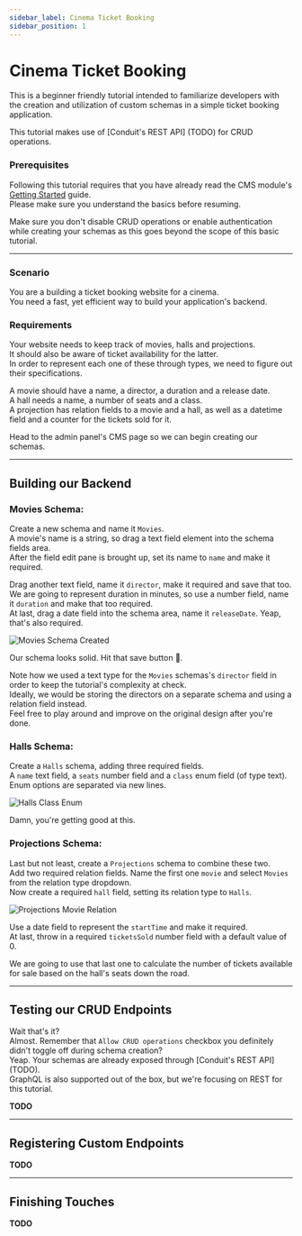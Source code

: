 ```yaml
---
sidebar_label: Cinema Ticket Booking
sidebar_position: 1
---
```


# Cinema Ticket Booking

This is a beginner friendly tutorial intended to familiarize developers with the creation and 
utilization of custom schemas in a simple ticket booking application.

This tutorial makes use of [Conduit's REST API] (TODO) for CRUD operations.

### Prerequisites

Following this tutorial requires that you have already read the CMS module's 
[Getting Started](../1_get-started.mdx) guide.<br />
Please make sure you understand the basics before resuming.

Make sure you don't disable CRUD operations or enable authentication while 
creating your schemas as this goes beyond the scope of this basic tutorial.

-------------------------------------------------

### Scenario

You are a building a ticket booking website for a cinema.<br />
You need a fast, yet efficient way to build your application's backend.

### Requirements

Your website needs to keep track of movies, halls and projections.<br />
It should also be aware of ticket availability for the latter.<br />
In order to represent each one of these through types, we need to figure out their specifications.

A movie should have a name, a director, a duration and a release date.<br />
A hall needs a name, a number of seats and a class.<br />
A projection has relation fields to a movie and a hall, as well as a datetime field and 
a counter for the tickets sold for it.

Head to the admin panel's CMS page so we can begin creating our schemas.<br />

-------------------------------------------------

## Building our Backend

### Movies Schema:

Create a new schema and name it `Movies`.<br />
A movie's name is a string, so drag a text field element into the schema fields area.<br />
After the field edit pane is brought up, set its name to `name` and make it required.

Drag another text field, name it `director`, make it required and save that too.<br />
We are going to represent duration in minutes, so use a number field, name it `duration` and make that too required.<br />
At last, drag a date field into the schema area, name it `releaseDate`. Yeap, that's also required.

![Movies Schema Created](/img/modules/cms/tutorials/cinema_tickets_booking/movies_schema_created.png)

Our schema looks solid. Hit that save button 💾.

Note how we used a text type for the `Movies` schemas's `director` field in 
order to keep the tutorial's complexity at check.<br />
Ideally, we would be storing the directors on a separate schema and using a relation field instead.<br />
Feel free to play around and improve on the original design after you're done.

### Halls Schema:

Create a `Halls` schema, adding three required fields.<br />
A `name` text field, a `seats` number field and a `class` enum field (of type text).<br />
Enum options are separated via new lines.

![Halls Class Enum](/img/modules/cms/tutorials/cinema_tickets_booking/halls_class_enum.png)

Damn, you're getting good at this.

### Projections Schema:

Last but not least, create a `Projections` schema to combine these two.<br />
Add two required relation fields. Name the first one `movie` and select `Movies` from the relation type dropdown.<br />
Now create a required `hall` field, setting its relation type to `Halls`.

![Projections Movie Relation](/img/modules/cms/tutorials/cinema_tickets_booking/projections_movie_relation.png)

Use a date field to represent the `startTime` and make it required.<br />
At last, throw in a required `ticketsSold` number field with a default value of 0.

We are going to use that last one to calculate the number of tickets available for sale based on the hall's seats down the road.

-------------------------------------------------

## Testing our CRUD Endpoints

Wait that's it?<br />
Almost. Remember that `Allow CRUD operations` checkbox you definitely didn't toggle off during schema creation?<br />
Yeap. Your schemas are already exposed through [Conduit's REST API] (TODO).<br />
GraphQL is also supported out of the box, but we're focusing on REST for this tutorial.

**TODO**

-------------------------------------------------

## Registering Custom Endpoints

**TODO**

-------------------------------------------------

## Finishing Touches

**TODO**
